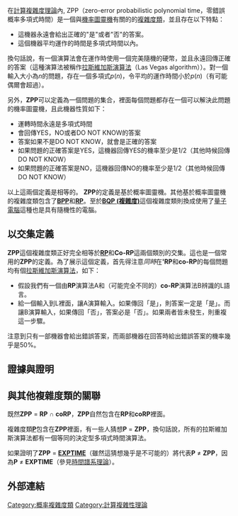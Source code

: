 {{noteTA
|G1=IT
}}
在[[計算複雜度理論|計算複雜度理論]]內, ZPP（zero-error probabilistic polynomial time，零錯誤概率多項式時間）是一個與[[機率圖靈機|機率圖靈機]]有關的的[[複雜度類|複雜度類]]，並且存在以下特點：

* 這機器永遠會給出正確的"是"或者"否"的答案。
* 這個機器平均運作的時間是多項式時間以內。

換句話說，有一個演算法會在運作時使用一個完美隨機的硬幣，並且永遠回傳正確的答案（這種演算法被稱作[[拉斯維加斯演算法|拉斯維加斯演算法]]（Las Vegas algorithm））。對一個輸入大小為''n''的問題，存在一個多項式''p''(''n'')，令平均的運作時間小於''p''(''n'')（有可能偶爾會超過）。

另外，'''ZPP'''可以定義為一個問題的集合，裡面每個問題都存在一個可以解決此問題的機率圖靈機，且此機器性質如下：
* 運轉時間永遠是多項式時間
* 會回傳YES，NO或者DO NOT KNOW的答案
* 答案如果不是DO NOT KNOW，就會是正確的答案
* 如果問題的正確答案是YES，這機器回傳YES的機率至少是1/2（其他時候回傳DO NOT KNOW）
* 如果問題的正確答案是NO，這機器回傳NO的機率至少是1/2（其他時候回傳DO NOT KNOW）

以上這兩個定義是相等的。
'''ZPP'''的定義是基於概率圖靈機。其他基於概率圖靈機的複雜度類包含了'''[[BPP_(複雜度)|BPP]]'''和'''[[RP_(複雜度)|RP]]'''。至於'''[[BQP_(複雜度)|BQP (複雜度)]]'''這個複雜度類則換成使用了[[量子電腦|量子電腦]]這種也是具有隨機性的電腦。

== 以交集定義 ==
'''ZPP'''這個複雜度類正好完全相等於'''[[RP_(複雜度)|RP]]'''和'''Co-RP'''這兩個類別的交集。這也是一個常用的'''ZPP'''的定義。為了展示這個定義，首先得注意''同時''在''''RP'''和'''co-RP'''的每個問題均有個[[拉斯維加斯演算法|拉斯維加斯演算法]]，如下：

*假設我們有一個由'''RP'''演算法A和（可能完全不同的）'''co-RP'''演算法B辨識的L語言。
*給一個輸入到L裡面，讓A演算輸入。如果傳回「是」，則答案一定是「是」。而讓B演算輸入，如果傳回「否」，答案必是「否」。如果兩者皆未發生，則重複這一步驟。

注意到只有一部機器會給出錯誤答案，而兩部機器在回答時給出錯誤答案的機率幾乎是50%。

== 證據與證明 ==

== 與其他複雜度類的關聯 ==
既然'''ZPP''' = '''RP''' ∩ '''coRP'''，'''ZPP'''自然包含在'''RP'''和'''coRP'''裡面。

複雜度類'''[[P_(複雜度)|P]]'''包含在'''ZPP'''裡面，有一些人猜想'''P''' = '''ZPP'''，換句話說，所有的拉斯維加斯演算法都有一個等同的決定型多項式時間演算法。

如果證明了'''ZPP''' = '''[[EXPTIME|EXPTIME]]'''（雖然這猜想幾乎是不可能的）將代表'''P''' ≠ '''ZPP'''，因為'''P''' ≠ '''EXPTIME'''（參見[[時間譜系理論|時間譜系理論]]）。

== 外部連結 ==
{{复杂度类}}

[[Category:概率複雜度類|Category:概率複雜度類]]
[[Category:計算複雜性理論|Category:計算複雜性理論]]